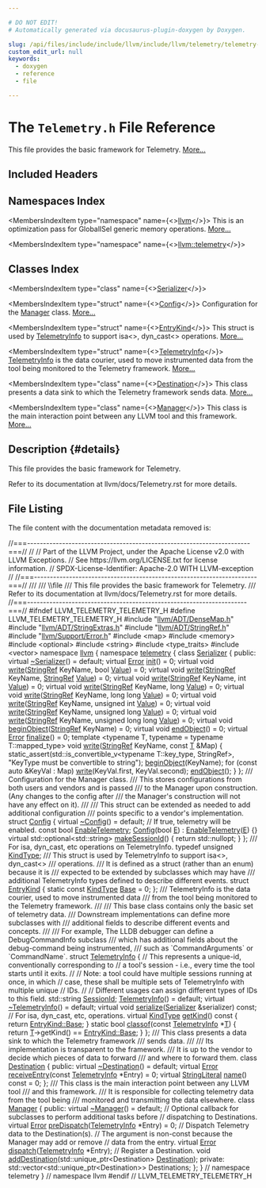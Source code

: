 ```yaml
---

# DO NOT EDIT!
# Automatically generated via docusaurus-plugin-doxygen by Doxygen.

slug: /api/files/include/include/llvm/include/llvm/telemetry/telemetry-h
custom_edit_url: null
keywords:
  - doxygen
  - reference
  - file

---
```





# The `Telemetry.h` File Reference

<DoxygenPage pluginConfig={pluginConfig}>

This file provides the basic framework for Telemetry. <a href="#details">More...</a>

## Included Headers

<IncludesList>
<IncludesListItem
  filePath="llvm/ADT/DenseMap.h"
  permalink="/docs/api/files/include/include/llvm/include/llvm/adt/densemap-h"
  isLocal="true" />
<IncludesListItem
  filePath="llvm/ADT/StringExtras.h"
  permalink="/docs/api/files/include/include/llvm/include/llvm/adt/stringextras-h"
  isLocal="true" />
<IncludesListItem
  filePath="llvm/ADT/StringRef.h"
  permalink="/docs/api/files/include/include/llvm/include/llvm/adt/stringref-h"
  isLocal="true" />
<IncludesListItem
  filePath="llvm/Support/Error.h"
  permalink="/docs/api/files/include/include/llvm/include/llvm/support/error-h"
  isLocal="true" />
<IncludesListItem
  filePath="map"
  permalink=""
  isLocal="false" />
<IncludesListItem
  filePath="memory"
  permalink=""
  isLocal="false" />
<IncludesListItem
  filePath="optional"
  permalink=""
  isLocal="false" />
<IncludesListItem
  filePath="string"
  permalink=""
  isLocal="false" />
<IncludesListItem
  filePath="type_traits"
  permalink=""
  isLocal="false" />
<IncludesListItem
  filePath="vector"
  permalink=""
  isLocal="false" />
</IncludesList>

## Namespaces Index

<MembersIndex>

<MembersIndexItem
  type="namespace"
  name={<><a href="/docs/api/namespaces/llvm">llvm</a></>}>
This is an optimization pass for GlobalISel generic memory operations. <a href="/docs/api/namespaces/llvm/#details">More...</a>
</MembersIndexItem>

<MembersIndexItem
  type="namespace"
  name={<><a href="/docs/api/namespaces/llvm/telemetry">llvm::telemetry</a></>}>
</MembersIndexItem>

</MembersIndex>

## Classes Index

<MembersIndex>

<MembersIndexItem
  type="class"
  name={<><a href="/docs/api/classes/llvm/telemetry/serializer">Serializer</a></>}>
</MembersIndexItem>

<MembersIndexItem
  type="struct"
  name={<><a href="/docs/api/structs/llvm/telemetry/config">Config</a></>}>
Configuration for the <a href="/docs/api/classes/llvm/telemetry/manager">Manager</a> class. <a href="/docs/api/structs/llvm/telemetry/config/#details">More...</a>
</MembersIndexItem>

<MembersIndexItem
  type="struct"
  name={<><a href="/docs/api/structs/llvm/telemetry/entrykind">EntryKind</a></>}>
This struct is used by <a href="/docs/api/structs/llvm/telemetry/telemetryinfo">TelemetryInfo</a> to support isa&lt;&gt;, dyn&#95;cast&lt;&gt; operations. <a href="/docs/api/structs/llvm/telemetry/entrykind/#details">More...</a>
</MembersIndexItem>

<MembersIndexItem
  type="struct"
  name={<><a href="/docs/api/structs/llvm/telemetry/telemetryinfo">TelemetryInfo</a></>}>
<a href="/docs/api/structs/llvm/telemetry/telemetryinfo">TelemetryInfo</a> is the data courier, used to move instrumented data from the tool being monitored to the Telemetry framework. <a href="/docs/api/structs/llvm/telemetry/telemetryinfo/#details">More...</a>
</MembersIndexItem>

<MembersIndexItem
  type="class"
  name={<><a href="/docs/api/classes/llvm/telemetry/destination">Destination</a></>}>
This class presents a data sink to which the Telemetry framework sends data. <a href="/docs/api/classes/llvm/telemetry/destination/#details">More...</a>
</MembersIndexItem>

<MembersIndexItem
  type="class"
  name={<><a href="/docs/api/classes/llvm/telemetry/manager">Manager</a></>}>
This class is the main interaction point between any LLVM tool and this framework. <a href="/docs/api/classes/llvm/telemetry/manager/#details">More...</a>
</MembersIndexItem>

</MembersIndex>

## Description {#details}

This file provides the basic framework for Telemetry.

Refer to its documentation at llvm/docs/Telemetry.rst for more details.

## File Listing

The file content with the documentation metadata removed is:

<ProgramListing>

<Link id="l00001" /><CodeLine lineNumber="1"><span class="doxyHighlightComment">//===----------------------------------------------------------------------===//</span></CodeLine>
<Link id="l00002" /><CodeLine lineNumber="2"><span class="doxyHighlightComment">//</span></CodeLine>
<Link id="l00003" /><CodeLine lineNumber="3"><span class="doxyHighlightComment">// Part of the LLVM Project, under the Apache License v2.0 with LLVM Exceptions.</span></CodeLine>
<Link id="l00004" /><CodeLine lineNumber="4"><span class="doxyHighlightComment">// See https://llvm.org/LICENSE.txt for license information.</span></CodeLine>
<Link id="l00005" /><CodeLine lineNumber="5"><span class="doxyHighlightComment">// SPDX-License-Identifier: Apache-2.0 WITH LLVM-exception</span></CodeLine>
<Link id="l00006" /><CodeLine lineNumber="6"><span class="doxyHighlightComment">//</span></CodeLine>
<Link id="l00007" /><CodeLine lineNumber="7"><span class="doxyHighlightComment">//===----------------------------------------------------------------------===//</span></CodeLine>
<Link id="l00008" /><CodeLine lineNumber="8"><span class="doxyHighlightComment">///</span></CodeLine>
<Link id="l00009" /><CodeLine lineNumber="9"><span class="doxyHighlightComment">/// \\file</span></CodeLine>
<Link id="l00010" /><CodeLine lineNumber="10"><span class="doxyHighlightComment">/// This file provides the basic framework for Telemetry.</span></CodeLine>
<Link id="l00011" /><CodeLine lineNumber="11"><span class="doxyHighlightComment">/// Refer to its documentation at llvm/docs/Telemetry.rst for more details.</span></CodeLine>
<Link id="l00012" /><CodeLine lineNumber="12"><span class="doxyHighlightComment">//===---------------------------------------------------------------------===//</span></CodeLine>
<Link id="l00013" /><CodeLine lineNumber="13"></CodeLine>
<Link id="l00014" /><CodeLine lineNumber="14"><span class="doxyHighlightPreprocessor">#ifndef LLVM&#95;TELEMETRY&#95;TELEMETRY&#95;H</span></CodeLine>
<Link id="l00015" /><CodeLine lineNumber="15"><span class="doxyHighlightPreprocessor">#define LLVM&#95;TELEMETRY&#95;TELEMETRY&#95;H</span></CodeLine>
<Link id="l00016" /><CodeLine lineNumber="16"></CodeLine>
<Link id="l00017" /><CodeLine lineNumber="17"><span class="doxyHighlightPreprocessor">#include &quot;<a href="/docs/api/files/include/include/llvm/include/llvm/adt/densemap-h">llvm/ADT/DenseMap.h</a>&quot;</span></CodeLine>
<Link id="l00018" /><CodeLine lineNumber="18"><span class="doxyHighlightPreprocessor">#include &quot;<a href="/docs/api/files/include/include/llvm/include/llvm/adt/stringextras-h">llvm/ADT/StringExtras.h</a>&quot;</span></CodeLine>
<Link id="l00019" /><CodeLine lineNumber="19"><span class="doxyHighlightPreprocessor">#include &quot;<a href="/docs/api/files/include/include/llvm/include/llvm/adt/stringref-h">llvm/ADT/StringRef.h</a>&quot;</span></CodeLine>
<Link id="l00020" /><CodeLine lineNumber="20"><span class="doxyHighlightPreprocessor">#include &quot;<a href="/docs/api/files/include/include/llvm/include/llvm/support/error-h">llvm/Support/Error.h</a>&quot;</span></CodeLine>
<Link id="l00021" /><CodeLine lineNumber="21"><span class="doxyHighlightPreprocessor">#include &lt;map&gt;</span></CodeLine>
<Link id="l00022" /><CodeLine lineNumber="22"><span class="doxyHighlightPreprocessor">#include &lt;memory&gt;</span></CodeLine>
<Link id="l00023" /><CodeLine lineNumber="23"><span class="doxyHighlightPreprocessor">#include &lt;optional&gt;</span></CodeLine>
<Link id="l00024" /><CodeLine lineNumber="24"><span class="doxyHighlightPreprocessor">#include &lt;string&gt;</span></CodeLine>
<Link id="l00025" /><CodeLine lineNumber="25"><span class="doxyHighlightPreprocessor">#include &lt;type&#95;traits&gt;</span></CodeLine>
<Link id="l00026" /><CodeLine lineNumber="26"><span class="doxyHighlightPreprocessor">#include &lt;vector&gt;</span></CodeLine>
<Link id="l00027" /><CodeLine lineNumber="27"></CodeLine>
<Link id="l00028" /><CodeLine lineNumber="28"><span class="doxyHighlightKeyword">namespace </span><span class="doxyHighlight"><a href="/docs/api/namespaces/llvm">llvm</a> &#123;</span></CodeLine>
<Link id="l00029" /><CodeLine lineNumber="29" lineLink="/docs/api/namespaces/llvm/telemetry"><span class="doxyHighlightKeyword">namespace </span><span class="doxyHighlight"><a href="/docs/api/namespaces/llvm/telemetry">telemetry</a> &#123;</span></CodeLine>
<Link id="l00030" /><CodeLine lineNumber="30"></CodeLine>
<Link id="l00031" /><CodeLine lineNumber="31" lineLink="/docs/api/classes/llvm/telemetry/serializer"><span class="doxyHighlightKeyword">class </span><span class="doxyHighlight"><a href="/docs/api/classes/llvm/telemetry/serializer">Serializer</a> &#123;</span></CodeLine>
<Link id="l00032" /><CodeLine lineNumber="32"><span class="doxyHighlightKeyword">public</span><span class="doxyHighlight">:</span></CodeLine>
<Link id="l00033" /><CodeLine lineNumber="33" lineLink="/docs/api/classes/llvm/telemetry/serializer/#a21a9f2b4a7c68901670d8dc50b79e0da"><span class="doxyHighlight">  </span><span class="doxyHighlightKeyword">virtual</span><span class="doxyHighlight"> <a href="/docs/api/classes/llvm/telemetry/serializer/#a21a9f2b4a7c68901670d8dc50b79e0da">~Serializer</a>() = </span><span class="doxyHighlightKeywordFlow">default</span><span class="doxyHighlight">;</span></CodeLine>
<Link id="l00034" /><CodeLine lineNumber="34"></CodeLine>
<Link id="l00035" /><CodeLine lineNumber="35" lineLink="/docs/api/classes/llvm/telemetry/serializer/#a1b425b770af3f2821d6c7d3bf1b5a51d"><span class="doxyHighlight">  </span><span class="doxyHighlightKeyword">virtual</span><span class="doxyHighlight"> <a href="/docs/api/classes/llvm/error">Error</a> <a href="/docs/api/classes/llvm/telemetry/serializer/#a1b425b770af3f2821d6c7d3bf1b5a51d">init</a>() = 0;</span></CodeLine>
<Link id="l00036" /><CodeLine lineNumber="36" lineLink="/docs/api/classes/llvm/telemetry/serializer/#a338444cad06bad158debba20728ecede"><span class="doxyHighlight">  </span><span class="doxyHighlightKeyword">virtual</span><span class="doxyHighlight"> </span><span class="doxyHighlightKeywordType">void</span><span class="doxyHighlight"> <a href="/docs/api/classes/llvm/telemetry/serializer/#a338444cad06bad158debba20728ecede">write</a>(<a href="/docs/api/classes/llvm/stringref">StringRef</a> KeyName, </span><span class="doxyHighlightKeywordType">bool</span><span class="doxyHighlight"> <a href="/docs/api/classes/llvm/value">Value</a>) = 0;</span></CodeLine>
<Link id="l00037" /><CodeLine lineNumber="37" lineLink="/docs/api/classes/llvm/telemetry/serializer/#ad7f64816cc6217a8e4250f3d673ef205"><span class="doxyHighlight">  </span><span class="doxyHighlightKeyword">virtual</span><span class="doxyHighlight"> </span><span class="doxyHighlightKeywordType">void</span><span class="doxyHighlight"> <a href="/docs/api/classes/llvm/telemetry/serializer/#ad7f64816cc6217a8e4250f3d673ef205">write</a>(<a href="/docs/api/classes/llvm/stringref">StringRef</a> KeyName, <a href="/docs/api/classes/llvm/stringref">StringRef</a> <a href="/docs/api/classes/llvm/value">Value</a>) = 0;</span></CodeLine>
<Link id="l00038" /><CodeLine lineNumber="38" lineLink="/docs/api/classes/llvm/telemetry/serializer/#a6e1a20b6d790798b4dac68ddc755d32a"><span class="doxyHighlight">  </span><span class="doxyHighlightKeyword">virtual</span><span class="doxyHighlight"> </span><span class="doxyHighlightKeywordType">void</span><span class="doxyHighlight"> <a href="/docs/api/classes/llvm/telemetry/serializer/#a6e1a20b6d790798b4dac68ddc755d32a">write</a>(<a href="/docs/api/classes/llvm/stringref">StringRef</a> KeyName, </span><span class="doxyHighlightKeywordType">int</span><span class="doxyHighlight"> <a href="/docs/api/classes/llvm/value">Value</a>) = 0;</span></CodeLine>
<Link id="l00039" /><CodeLine lineNumber="39" lineLink="/docs/api/classes/llvm/telemetry/serializer/#a994fe26874c59e17a7ce062662b7cdd8"><span class="doxyHighlight">  </span><span class="doxyHighlightKeyword">virtual</span><span class="doxyHighlight"> </span><span class="doxyHighlightKeywordType">void</span><span class="doxyHighlight"> <a href="/docs/api/classes/llvm/telemetry/serializer/#a994fe26874c59e17a7ce062662b7cdd8">write</a>(<a href="/docs/api/classes/llvm/stringref">StringRef</a> KeyName, </span><span class="doxyHighlightKeywordType">long</span><span class="doxyHighlight"> <a href="/docs/api/classes/llvm/value">Value</a>) = 0;</span></CodeLine>
<Link id="l00040" /><CodeLine lineNumber="40" lineLink="/docs/api/classes/llvm/telemetry/serializer/#a5bb4f9c850d006c52e80e6770276e037"><span class="doxyHighlight">  </span><span class="doxyHighlightKeyword">virtual</span><span class="doxyHighlight"> </span><span class="doxyHighlightKeywordType">void</span><span class="doxyHighlight"> <a href="/docs/api/classes/llvm/telemetry/serializer/#a5bb4f9c850d006c52e80e6770276e037">write</a>(<a href="/docs/api/classes/llvm/stringref">StringRef</a> KeyName, </span><span class="doxyHighlightKeywordType">long</span><span class="doxyHighlight"> </span><span class="doxyHighlightKeywordType">long</span><span class="doxyHighlight"> <a href="/docs/api/classes/llvm/value">Value</a>) = 0;</span></CodeLine>
<Link id="l00041" /><CodeLine lineNumber="41" lineLink="/docs/api/classes/llvm/telemetry/serializer/#a2a87c5f01b21f7e68cadc24fa3a8cc40"><span class="doxyHighlight">  </span><span class="doxyHighlightKeyword">virtual</span><span class="doxyHighlight"> </span><span class="doxyHighlightKeywordType">void</span><span class="doxyHighlight"> <a href="/docs/api/classes/llvm/telemetry/serializer/#a2a87c5f01b21f7e68cadc24fa3a8cc40">write</a>(<a href="/docs/api/classes/llvm/stringref">StringRef</a> KeyName, </span><span class="doxyHighlightKeywordType">unsigned</span><span class="doxyHighlight"> </span><span class="doxyHighlightKeywordType">int</span><span class="doxyHighlight"> <a href="/docs/api/classes/llvm/value">Value</a>) = 0;</span></CodeLine>
<Link id="l00042" /><CodeLine lineNumber="42" lineLink="/docs/api/classes/llvm/telemetry/serializer/#a0f866ccd9ad1d79626664506749527a0"><span class="doxyHighlight">  </span><span class="doxyHighlightKeyword">virtual</span><span class="doxyHighlight"> </span><span class="doxyHighlightKeywordType">void</span><span class="doxyHighlight"> <a href="/docs/api/classes/llvm/telemetry/serializer/#a0f866ccd9ad1d79626664506749527a0">write</a>(<a href="/docs/api/classes/llvm/stringref">StringRef</a> KeyName, </span><span class="doxyHighlightKeywordType">unsigned</span><span class="doxyHighlight"> </span><span class="doxyHighlightKeywordType">long</span><span class="doxyHighlight"> <a href="/docs/api/classes/llvm/value">Value</a>) = 0;</span></CodeLine>
<Link id="l00043" /><CodeLine lineNumber="43" lineLink="/docs/api/classes/llvm/telemetry/serializer/#afc2b779dd361750145f2d1194231ac2d"><span class="doxyHighlight">  </span><span class="doxyHighlightKeyword">virtual</span><span class="doxyHighlight"> </span><span class="doxyHighlightKeywordType">void</span><span class="doxyHighlight"> <a href="/docs/api/classes/llvm/telemetry/serializer/#afc2b779dd361750145f2d1194231ac2d">write</a>(<a href="/docs/api/classes/llvm/stringref">StringRef</a> KeyName, </span><span class="doxyHighlightKeywordType">unsigned</span><span class="doxyHighlight"> </span><span class="doxyHighlightKeywordType">long</span><span class="doxyHighlight"> </span><span class="doxyHighlightKeywordType">long</span><span class="doxyHighlight"> <a href="/docs/api/classes/llvm/value">Value</a>) = 0;</span></CodeLine>
<Link id="l00044" /><CodeLine lineNumber="44" lineLink="/docs/api/classes/llvm/telemetry/serializer/#ab52912a31f05ab22b4a792ec236f93e5"><span class="doxyHighlight">  </span><span class="doxyHighlightKeyword">virtual</span><span class="doxyHighlight"> </span><span class="doxyHighlightKeywordType">void</span><span class="doxyHighlight"> <a href="/docs/api/classes/llvm/telemetry/serializer/#ab52912a31f05ab22b4a792ec236f93e5">beginObject</a>(<a href="/docs/api/classes/llvm/stringref">StringRef</a> KeyName) = 0;</span></CodeLine>
<Link id="l00045" /><CodeLine lineNumber="45" lineLink="/docs/api/classes/llvm/telemetry/serializer/#aff27666b4b533cc466f167b8e5e85e33"><span class="doxyHighlight">  </span><span class="doxyHighlightKeyword">virtual</span><span class="doxyHighlight"> </span><span class="doxyHighlightKeywordType">void</span><span class="doxyHighlight"> <a href="/docs/api/classes/llvm/telemetry/serializer/#aff27666b4b533cc466f167b8e5e85e33">endObject</a>() = 0;</span></CodeLine>
<Link id="l00046" /><CodeLine lineNumber="46" lineLink="/docs/api/classes/llvm/telemetry/serializer/#a6962382afac93bac21d8327d245c8d3a"><span class="doxyHighlight">  </span><span class="doxyHighlightKeyword">virtual</span><span class="doxyHighlight"> <a href="/docs/api/classes/llvm/error">Error</a> <a href="/docs/api/classes/llvm/telemetry/serializer/#a6962382afac93bac21d8327d245c8d3a">finalize</a>() = 0;</span></CodeLine>
<Link id="l00047" /><CodeLine lineNumber="47"></CodeLine>
<Link id="l00048" /><CodeLine lineNumber="48"><span class="doxyHighlight">  </span><span class="doxyHighlightKeyword">template</span><span class="doxyHighlight"> &lt;</span><span class="doxyHighlightKeyword">typename</span><span class="doxyHighlight"> T, </span><span class="doxyHighlightKeyword">typename</span><span class="doxyHighlight"> = </span><span class="doxyHighlightKeyword">typename</span><span class="doxyHighlight"> T::mapped&#95;type&gt;</span></CodeLine>
<Link id="l00049" /><CodeLine lineNumber="49" lineLink="/docs/api/classes/llvm/telemetry/serializer/#afde0a8872d48734a7c481e08fcefba8c"><span class="doxyHighlight">  </span><span class="doxyHighlightKeywordType">void</span><span class="doxyHighlight"> <a href="/docs/api/classes/llvm/telemetry/serializer/#afde0a8872d48734a7c481e08fcefba8c">write</a>(<a href="/docs/api/classes/llvm/stringref">StringRef</a> KeyName, </span><span class="doxyHighlightKeyword">const</span><span class="doxyHighlight"> <a href="/docs/api/files/lib/lib/target/lib/target/mips/mips16isellowering-cpp/#a0acb682b8260ab1c60b918599864e2e5">T</a> &amp;Map) &#123;</span></CodeLine>
<Link id="l00050" /><CodeLine lineNumber="50"><span class="doxyHighlight">    </span><span class="doxyHighlightKeyword">static&#95;assert</span><span class="doxyHighlight">(std::is&#95;convertible&#95;v&lt;typename T::key&#95;type, StringRef&gt;,</span></CodeLine>
<Link id="l00051" /><CodeLine lineNumber="51"><span class="doxyHighlight">                  </span><span class="doxyHighlightStringLiteral">&quot;KeyType must be convertible to string&quot;</span><span class="doxyHighlight">);</span></CodeLine>
<Link id="l00052" /><CodeLine lineNumber="52"><span class="doxyHighlight">    <a href="/docs/api/classes/llvm/telemetry/serializer/#ab52912a31f05ab22b4a792ec236f93e5">beginObject</a>(KeyName);</span></CodeLine>
<Link id="l00053" /><CodeLine lineNumber="53"><span class="doxyHighlight">    </span><span class="doxyHighlightKeywordFlow">for</span><span class="doxyHighlight"> (</span><span class="doxyHighlightKeyword">const</span><span class="doxyHighlight"> </span><span class="doxyHighlightKeyword">auto</span><span class="doxyHighlight"> &amp;KeyVal : Map)</span></CodeLine>
<Link id="l00054" /><CodeLine lineNumber="54"><span class="doxyHighlight">      <a href="/docs/api/classes/llvm/telemetry/serializer/#a338444cad06bad158debba20728ecede">write</a>(KeyVal.first, KeyVal.second);</span></CodeLine>
<Link id="l00055" /><CodeLine lineNumber="55"><span class="doxyHighlight">    <a href="/docs/api/classes/llvm/telemetry/serializer/#aff27666b4b533cc466f167b8e5e85e33">endObject</a>();</span></CodeLine>
<Link id="l00056" /><CodeLine lineNumber="56"><span class="doxyHighlight">  &#125;</span></CodeLine>
<Link id="l00057" /><CodeLine lineNumber="57"><span class="doxyHighlight">&#125;;</span></CodeLine>
<Link id="l00058" /><CodeLine lineNumber="58"></CodeLine>
<Link id="l00059" /><CodeLine lineNumber="59"><span class="doxyHighlightComment">/// Configuration for the Manager class.</span></CodeLine>
<Link id="l00060" /><CodeLine lineNumber="60"><span class="doxyHighlightComment">/// This stores configurations from both users and vendors and is passed</span></CodeLine>
<Link id="l00061" /><CodeLine lineNumber="61"><span class="doxyHighlightComment">/// to the Manager upon construction. (Any changes to the config after</span></CodeLine>
<Link id="l00062" /><CodeLine lineNumber="62"><span class="doxyHighlightComment">/// the Manager&#39;s construction will not have any effect on it).</span></CodeLine>
<Link id="l00063" /><CodeLine lineNumber="63"><span class="doxyHighlightComment">///</span></CodeLine>
<Link id="l00064" /><CodeLine lineNumber="64"><span class="doxyHighlightComment">/// This struct can be extended as needed to add additional configuration</span></CodeLine>
<Link id="l00065" /><CodeLine lineNumber="65"><span class="doxyHighlightComment">/// points specific to a vendor&#39;s implementation.</span></CodeLine>
<Link id="l00066" /><CodeLine lineNumber="66" lineLink="/docs/api/structs/llvm/telemetry/config"><span class="doxyHighlightKeyword">struct </span><span class="doxyHighlight"><a href="/docs/api/structs/llvm/telemetry/config/#ad32b948cd2292e6338c63a4197a917ff">Config</a> &#123;</span></CodeLine>
<Link id="l00067" /><CodeLine lineNumber="67" lineLink="/docs/api/structs/llvm/telemetry/config/#a9c210f00b2b9a57dc7b839395f73361f"><span class="doxyHighlight">  </span><span class="doxyHighlightKeyword">virtual</span><span class="doxyHighlight"> <a href="/docs/api/structs/llvm/telemetry/config/#a9c210f00b2b9a57dc7b839395f73361f">~Config</a>() = </span><span class="doxyHighlightKeywordFlow">default</span><span class="doxyHighlight">;</span></CodeLine>
<Link id="l00068" /><CodeLine lineNumber="68"></CodeLine>
<Link id="l00069" /><CodeLine lineNumber="69"><span class="doxyHighlight">  </span><span class="doxyHighlightComment">// If true, telemetry will be enabled.</span></CodeLine>
<Link id="l00070" /><CodeLine lineNumber="70" lineLink="/docs/api/structs/llvm/telemetry/config/#a95e09c6ad0a466cec3f523e4a0c501fb"><span class="doxyHighlight">  </span><span class="doxyHighlightKeyword">const</span><span class="doxyHighlight"> </span><span class="doxyHighlightKeywordType">bool</span><span class="doxyHighlight"> <a href="/docs/api/structs/llvm/telemetry/config/#a95e09c6ad0a466cec3f523e4a0c501fb">EnableTelemetry</a>;</span></CodeLine>
<Link id="l00071" /><CodeLine lineNumber="71" lineLink="/docs/api/structs/llvm/telemetry/config/#ad32b948cd2292e6338c63a4197a917ff"><span class="doxyHighlight">  <a href="/docs/api/structs/llvm/telemetry/config/#ad32b948cd2292e6338c63a4197a917ff">Config</a>(</span><span class="doxyHighlightKeywordType">bool</span><span class="doxyHighlight"> <a href="/docs/api/files/lib/lib/ir/builtingcs-cpp/#abb2b3a60ccc38a28239e19a1646e0c8a">E</a>) : <a href="/docs/api/structs/llvm/telemetry/config/#a95e09c6ad0a466cec3f523e4a0c501fb">EnableTelemetry</a>(<a href="/docs/api/files/lib/lib/ir/builtingcs-cpp/#abb2b3a60ccc38a28239e19a1646e0c8a">E</a>) &#123;&#125;</span></CodeLine>
<Link id="l00072" /><CodeLine lineNumber="72"></CodeLine>
<Link id="l00073" /><CodeLine lineNumber="73" lineLink="/docs/api/structs/llvm/telemetry/config/#acac4c626f486b4521a9b4da6ad05e05e"><span class="doxyHighlight">  </span><span class="doxyHighlightKeyword">virtual</span><span class="doxyHighlight"> std::optional&lt;std::string&gt; <a href="/docs/api/structs/llvm/telemetry/config/#acac4c626f486b4521a9b4da6ad05e05e">makeSessionId</a>() &#123; </span><span class="doxyHighlightKeywordFlow">return</span><span class="doxyHighlight"> std::nullopt; &#125;</span></CodeLine>
<Link id="l00074" /><CodeLine lineNumber="74"><span class="doxyHighlight">&#125;;</span></CodeLine>
<Link id="l00075" /><CodeLine lineNumber="75"></CodeLine>
<Link id="l00076" /><CodeLine lineNumber="76"><span class="doxyHighlightComment">/// For isa, dyn&#95;cast, etc operations on TelemetryInfo.</span></CodeLine>
<Link id="l00077" /><CodeLine lineNumber="77" lineLink="/docs/api/namespaces/llvm/telemetry/#ac13856b6a599c2b0252cbf171d9ec28c"><span class="doxyHighlightKeyword">typedef</span><span class="doxyHighlight"> </span><span class="doxyHighlightKeywordType">unsigned</span><span class="doxyHighlight"> <a href="/docs/api/namespaces/llvm/telemetry/#ac13856b6a599c2b0252cbf171d9ec28c">KindType</a>;</span></CodeLine>
<Link id="l00078" /><CodeLine lineNumber="78"><span class="doxyHighlightComment">/// This struct is used by TelemetryInfo to support isa&lt;&gt;, dyn&#95;cast&lt;&gt;</span></CodeLine>
<Link id="l00079" /><CodeLine lineNumber="79"><span class="doxyHighlightComment">/// operations.</span></CodeLine>
<Link id="l00080" /><CodeLine lineNumber="80"><span class="doxyHighlightComment">/// It is defined as a struct (rather than an enum) because it is</span></CodeLine>
<Link id="l00081" /><CodeLine lineNumber="81"><span class="doxyHighlightComment">/// expected to be extended by subclasses which may have</span></CodeLine>
<Link id="l00082" /><CodeLine lineNumber="82"><span class="doxyHighlightComment">/// additional TelemetryInfo types defined to describe different events.</span></CodeLine>
<Link id="l00083" /><CodeLine lineNumber="83" lineLink="/docs/api/structs/llvm/telemetry/entrykind"><span class="doxyHighlightKeyword">struct </span><span class="doxyHighlight"><a href="/docs/api/structs/llvm/telemetry/entrykind">EntryKind</a> &#123;</span></CodeLine>
<Link id="l00084" /><CodeLine lineNumber="84" lineLink="/docs/api/structs/llvm/telemetry/entrykind/#aa79d78c226c25ab33eef07a4a408486f"><span class="doxyHighlight">  </span><span class="doxyHighlightKeyword">static</span><span class="doxyHighlight"> </span><span class="doxyHighlightKeyword">const</span><span class="doxyHighlight"> <a href="/docs/api/namespaces/llvm/telemetry/#ac13856b6a599c2b0252cbf171d9ec28c">KindType</a> <a href="/docs/api/structs/llvm/telemetry/entrykind/#aa79d78c226c25ab33eef07a4a408486f">Base</a> = 0;</span></CodeLine>
<Link id="l00085" /><CodeLine lineNumber="85"><span class="doxyHighlight">&#125;;</span></CodeLine>
<Link id="l00086" /><CodeLine lineNumber="86"></CodeLine>
<Link id="l00087" /><CodeLine lineNumber="87"><span class="doxyHighlightComment">/// TelemetryInfo is the data courier, used to move instrumented data</span></CodeLine>
<Link id="l00088" /><CodeLine lineNumber="88"><span class="doxyHighlightComment">/// from the tool being monitored to the Telemetry framework.</span></CodeLine>
<Link id="l00089" /><CodeLine lineNumber="89"><span class="doxyHighlightComment">///</span></CodeLine>
<Link id="l00090" /><CodeLine lineNumber="90"><span class="doxyHighlightComment">/// This base class contains only the basic set of telemetry data.</span></CodeLine>
<Link id="l00091" /><CodeLine lineNumber="91"><span class="doxyHighlightComment">/// Downstream implementations can define more subclasses with</span></CodeLine>
<Link id="l00092" /><CodeLine lineNumber="92"><span class="doxyHighlightComment">/// additional fields to describe different events and concepts.</span></CodeLine>
<Link id="l00093" /><CodeLine lineNumber="93"><span class="doxyHighlightComment">///</span></CodeLine>
<Link id="l00094" /><CodeLine lineNumber="94"><span class="doxyHighlightComment">/// For example, The LLDB debugger can define a DebugCommandInfo subclass</span></CodeLine>
<Link id="l00095" /><CodeLine lineNumber="95"><span class="doxyHighlightComment">/// which has additional fields about the debug-command being instrumented,</span></CodeLine>
<Link id="l00096" /><CodeLine lineNumber="96"><span class="doxyHighlightComment">/// such as &#96;CommandArguments&#96; or &#96;CommandName&#96;.</span></CodeLine>
<Link id="l00097" /><CodeLine lineNumber="97" lineLink="/docs/api/structs/llvm/telemetry/telemetryinfo"><span class="doxyHighlightKeyword">struct </span><span class="doxyHighlight"><a href="/docs/api/structs/llvm/telemetry/telemetryinfo/#af1a8eea782090424fedcac0513543857">TelemetryInfo</a> &#123;</span></CodeLine>
<Link id="l00098" /><CodeLine lineNumber="98"><span class="doxyHighlight">  </span><span class="doxyHighlightComment">// This represents a unique-id, conventionally corresponding to</span></CodeLine>
<Link id="l00099" /><CodeLine lineNumber="99"><span class="doxyHighlight">  </span><span class="doxyHighlightComment">// a tool&#39;s session - i.e., every time the tool starts until it exits.</span></CodeLine>
<Link id="l00100" /><CodeLine lineNumber="100"><span class="doxyHighlight">  </span><span class="doxyHighlightComment">//</span></CodeLine>
<Link id="l00101" /><CodeLine lineNumber="101"><span class="doxyHighlight">  </span><span class="doxyHighlightComment">// Note: a tool could have multiple sessions running at once, in which</span></CodeLine>
<Link id="l00102" /><CodeLine lineNumber="102"><span class="doxyHighlight">  </span><span class="doxyHighlightComment">// case, these shall be multiple sets of TelemetryInfo with multiple unique</span></CodeLine>
<Link id="l00103" /><CodeLine lineNumber="103"><span class="doxyHighlight">  </span><span class="doxyHighlightComment">// IDs.</span></CodeLine>
<Link id="l00104" /><CodeLine lineNumber="104"><span class="doxyHighlight">  </span><span class="doxyHighlightComment">//</span></CodeLine>
<Link id="l00105" /><CodeLine lineNumber="105"><span class="doxyHighlight">  </span><span class="doxyHighlightComment">// Different usages can assign different types of IDs to this field.</span></CodeLine>
<Link id="l00106" /><CodeLine lineNumber="106" lineLink="/docs/api/structs/llvm/telemetry/telemetryinfo/#a9ebc2d2e608ab595fcd551abf8400d50"><span class="doxyHighlight">  std::string <a href="/docs/api/structs/llvm/telemetry/telemetryinfo/#a9ebc2d2e608ab595fcd551abf8400d50">SessionId</a>;</span></CodeLine>
<Link id="l00107" /><CodeLine lineNumber="107"></CodeLine>
<Link id="l00108" /><CodeLine lineNumber="108" lineLink="/docs/api/structs/llvm/telemetry/telemetryinfo/#af1a8eea782090424fedcac0513543857"><span class="doxyHighlight">  <a href="/docs/api/structs/llvm/telemetry/telemetryinfo/#af1a8eea782090424fedcac0513543857">TelemetryInfo</a>() = </span><span class="doxyHighlightKeywordFlow">default</span><span class="doxyHighlight">;</span></CodeLine>
<Link id="l00109" /><CodeLine lineNumber="109" lineLink="/docs/api/structs/llvm/telemetry/telemetryinfo/#a6ef9537d81dfe57b5e7dec60c2c42df5"><span class="doxyHighlight">  </span><span class="doxyHighlightKeyword">virtual</span><span class="doxyHighlight"> <a href="/docs/api/structs/llvm/telemetry/telemetryinfo/#a6ef9537d81dfe57b5e7dec60c2c42df5">~TelemetryInfo</a>() = </span><span class="doxyHighlightKeywordFlow">default</span><span class="doxyHighlight">;</span></CodeLine>
<Link id="l00110" /><CodeLine lineNumber="110"></CodeLine>
<Link id="l00111" /><CodeLine lineNumber="111"><span class="doxyHighlight">  </span><span class="doxyHighlightKeyword">virtual</span><span class="doxyHighlight"> </span><span class="doxyHighlightKeywordType">void</span><span class="doxyHighlight"> <a href="/docs/api/structs/llvm/telemetry/telemetryinfo/#a1e1886e108d758eabb15b73394b69a76">serialize</a>(<a href="/docs/api/classes/llvm/telemetry/serializer">Serializer</a> &amp;serializer) </span><span class="doxyHighlightKeyword">const</span><span class="doxyHighlight">;</span></CodeLine>
<Link id="l00112" /><CodeLine lineNumber="112"></CodeLine>
<Link id="l00113" /><CodeLine lineNumber="113"><span class="doxyHighlight">  </span><span class="doxyHighlightComment">// For isa, dyn&#95;cast, etc, operations.</span></CodeLine>
<Link id="l00114" /><CodeLine lineNumber="114" lineLink="/docs/api/structs/llvm/telemetry/telemetryinfo/#a3508eda368e6d583c0a7d45ff1d6c7a6"><span class="doxyHighlight">  </span><span class="doxyHighlightKeyword">virtual</span><span class="doxyHighlight"> <a href="/docs/api/namespaces/llvm/telemetry/#ac13856b6a599c2b0252cbf171d9ec28c">KindType</a> <a href="/docs/api/structs/llvm/telemetry/telemetryinfo/#a3508eda368e6d583c0a7d45ff1d6c7a6">getKind</a>()</span><span class="doxyHighlightKeyword"> const </span><span class="doxyHighlight">&#123; </span><span class="doxyHighlightKeywordFlow">return</span><span class="doxyHighlight"> <a href="/docs/api/structs/llvm/telemetry/entrykind/#aa79d78c226c25ab33eef07a4a408486f">EntryKind::Base</a>; &#125;</span></CodeLine>
<Link id="l00115" /><CodeLine lineNumber="115" lineLink="/docs/api/structs/llvm/telemetry/telemetryinfo/#a4414d70ef6cecd75915163d1c1133c66"><span class="doxyHighlight">  </span><span class="doxyHighlightKeyword">static</span><span class="doxyHighlight"> </span><span class="doxyHighlightKeywordType">bool</span><span class="doxyHighlight"> <a href="/docs/api/structs/llvm/telemetry/telemetryinfo/#a4414d70ef6cecd75915163d1c1133c66">classof</a>(</span><span class="doxyHighlightKeyword">const</span><span class="doxyHighlight"> <a href="/docs/api/structs/llvm/telemetry/telemetryinfo/#af1a8eea782090424fedcac0513543857">TelemetryInfo</a> &#42;<a href="/docs/api/files/lib/lib/target/lib/target/mips/mips16isellowering-cpp/#a0acb682b8260ab1c60b918599864e2e5">T</a>) &#123;</span></CodeLine>
<Link id="l00116" /><CodeLine lineNumber="116"><span class="doxyHighlight">    </span><span class="doxyHighlightKeywordFlow">return</span><span class="doxyHighlight"> <a href="/docs/api/files/lib/lib/target/lib/target/mips/mips16isellowering-cpp/#a0acb682b8260ab1c60b918599864e2e5">T</a>-&gt;getKind() == <a href="/docs/api/structs/llvm/telemetry/entrykind/#aa79d78c226c25ab33eef07a4a408486f">EntryKind::Base</a>;</span></CodeLine>
<Link id="l00117" /><CodeLine lineNumber="117"><span class="doxyHighlight">  &#125;</span></CodeLine>
<Link id="l00118" /><CodeLine lineNumber="118"><span class="doxyHighlight">&#125;;</span></CodeLine>
<Link id="l00119" /><CodeLine lineNumber="119"></CodeLine>
<Link id="l00120" /><CodeLine lineNumber="120"><span class="doxyHighlightComment">/// This class presents a data sink to which the Telemetry framework</span></CodeLine>
<Link id="l00121" /><CodeLine lineNumber="121"><span class="doxyHighlightComment">/// sends data.</span></CodeLine>
<Link id="l00122" /><CodeLine lineNumber="122"><span class="doxyHighlightComment">///</span></CodeLine>
<Link id="l00123" /><CodeLine lineNumber="123"><span class="doxyHighlightComment">/// Its implementation is transparent to the framework.</span></CodeLine>
<Link id="l00124" /><CodeLine lineNumber="124"><span class="doxyHighlightComment">/// It is up to the vendor to decide which pieces of data to forward</span></CodeLine>
<Link id="l00125" /><CodeLine lineNumber="125"><span class="doxyHighlightComment">/// and where to forward them.</span></CodeLine>
<Link id="l00126" /><CodeLine lineNumber="126" lineLink="/docs/api/classes/llvm/telemetry/destination"><span class="doxyHighlightKeyword">class </span><span class="doxyHighlight"><a href="/docs/api/classes/llvm/telemetry/destination">Destination</a> &#123;</span></CodeLine>
<Link id="l00127" /><CodeLine lineNumber="127"><span class="doxyHighlightKeyword">public</span><span class="doxyHighlight">:</span></CodeLine>
<Link id="l00128" /><CodeLine lineNumber="128" lineLink="/docs/api/classes/llvm/telemetry/destination/#aff50b19dcc63d97e30ff053583df56bc"><span class="doxyHighlight">  </span><span class="doxyHighlightKeyword">virtual</span><span class="doxyHighlight"> <a href="/docs/api/classes/llvm/telemetry/destination/#aff50b19dcc63d97e30ff053583df56bc">~Destination</a>() = </span><span class="doxyHighlightKeywordFlow">default</span><span class="doxyHighlight">;</span></CodeLine>
<Link id="l00129" /><CodeLine lineNumber="129" lineLink="/docs/api/classes/llvm/telemetry/destination/#a5dde1914c677f2f44f59bdb34ee98741"><span class="doxyHighlight">  </span><span class="doxyHighlightKeyword">virtual</span><span class="doxyHighlight"> <a href="/docs/api/classes/llvm/error">Error</a> <a href="/docs/api/classes/llvm/telemetry/destination/#a5dde1914c677f2f44f59bdb34ee98741">receiveEntry</a>(</span><span class="doxyHighlightKeyword">const</span><span class="doxyHighlight"> <a href="/docs/api/structs/llvm/telemetry/telemetryinfo">TelemetryInfo</a> &#42;Entry) = 0;</span></CodeLine>
<Link id="l00130" /><CodeLine lineNumber="130" lineLink="/docs/api/classes/llvm/telemetry/destination/#abefa747fbe24542bc6a7e9de7ececdf5"><span class="doxyHighlight">  </span><span class="doxyHighlightKeyword">virtual</span><span class="doxyHighlight"> <a href="/docs/api/classes/llvm/stringliteral">StringLiteral</a> <a href="/docs/api/classes/llvm/telemetry/destination/#abefa747fbe24542bc6a7e9de7ececdf5">name</a>() </span><span class="doxyHighlightKeyword">const</span><span class="doxyHighlight"> = 0;</span></CodeLine>
<Link id="l00131" /><CodeLine lineNumber="131"><span class="doxyHighlight">&#125;;</span></CodeLine>
<Link id="l00132" /><CodeLine lineNumber="132"></CodeLine>
<Link id="l00133" /><CodeLine lineNumber="133"><span class="doxyHighlightComment">/// This class is the main interaction point between any LLVM tool</span></CodeLine>
<Link id="l00134" /><CodeLine lineNumber="134"><span class="doxyHighlightComment">/// and this framework.</span></CodeLine>
<Link id="l00135" /><CodeLine lineNumber="135"><span class="doxyHighlightComment">/// It is responsible for collecting telemetry data from the tool being</span></CodeLine>
<Link id="l00136" /><CodeLine lineNumber="136"><span class="doxyHighlightComment">/// monitored and transmitting the data elsewhere.</span></CodeLine>
<Link id="l00137" /><CodeLine lineNumber="137" lineLink="/docs/api/classes/llvm/telemetry/manager"><span class="doxyHighlightKeyword">class </span><span class="doxyHighlight"><a href="/docs/api/classes/llvm/telemetry/manager">Manager</a> &#123;</span></CodeLine>
<Link id="l00138" /><CodeLine lineNumber="138"><span class="doxyHighlightKeyword">public</span><span class="doxyHighlight">:</span></CodeLine>
<Link id="l00139" /><CodeLine lineNumber="139" lineLink="/docs/api/classes/llvm/telemetry/manager/#a8036ecd5562bb6fd67830bc182ab5a52"><span class="doxyHighlight">  </span><span class="doxyHighlightKeyword">virtual</span><span class="doxyHighlight"> <a href="/docs/api/classes/llvm/telemetry/manager/#a8036ecd5562bb6fd67830bc182ab5a52">~Manager</a>() = </span><span class="doxyHighlightKeywordFlow">default</span><span class="doxyHighlight">;</span></CodeLine>
<Link id="l00140" /><CodeLine lineNumber="140"></CodeLine>
<Link id="l00141" /><CodeLine lineNumber="141"><span class="doxyHighlight">  </span><span class="doxyHighlightComment">// Optional callback for subclasses to perform additional tasks before</span></CodeLine>
<Link id="l00142" /><CodeLine lineNumber="142"><span class="doxyHighlight">  </span><span class="doxyHighlightComment">// dispatching to Destinations.</span></CodeLine>
<Link id="l00143" /><CodeLine lineNumber="143" lineLink="/docs/api/classes/llvm/telemetry/manager/#a1059139755ac7a9bad30a9c24aae533f"><span class="doxyHighlight">  </span><span class="doxyHighlightKeyword">virtual</span><span class="doxyHighlight"> <a href="/docs/api/classes/llvm/error">Error</a> <a href="/docs/api/classes/llvm/telemetry/manager/#a1059139755ac7a9bad30a9c24aae533f">preDispatch</a>(<a href="/docs/api/structs/llvm/telemetry/telemetryinfo">TelemetryInfo</a> &#42;Entry) = 0;</span></CodeLine>
<Link id="l00144" /><CodeLine lineNumber="144"></CodeLine>
<Link id="l00145" /><CodeLine lineNumber="145"><span class="doxyHighlight">  </span><span class="doxyHighlightComment">// Dispatch Telemetry data to the Destination(s).</span></CodeLine>
<Link id="l00146" /><CodeLine lineNumber="146"><span class="doxyHighlight">  </span><span class="doxyHighlightComment">// The argument is non-const because the Manager may add or remove</span></CodeLine>
<Link id="l00147" /><CodeLine lineNumber="147"><span class="doxyHighlight">  </span><span class="doxyHighlightComment">// data from the entry.</span></CodeLine>
<Link id="l00148" /><CodeLine lineNumber="148"><span class="doxyHighlight">  </span><span class="doxyHighlightKeyword">virtual</span><span class="doxyHighlight"> <a href="/docs/api/classes/llvm/error">Error</a> <a href="/docs/api/classes/llvm/telemetry/manager/#a9c3390e611720f9695e36e5c9a62aca2">dispatch</a>(<a href="/docs/api/structs/llvm/telemetry/telemetryinfo">TelemetryInfo</a> &#42;Entry);</span></CodeLine>
<Link id="l00149" /><CodeLine lineNumber="149"></CodeLine>
<Link id="l00150" /><CodeLine lineNumber="150"><span class="doxyHighlight">  </span><span class="doxyHighlightComment">// Register a Destination.</span></CodeLine>
<Link id="l00151" /><CodeLine lineNumber="151"><span class="doxyHighlight">  </span><span class="doxyHighlightKeywordType">void</span><span class="doxyHighlight"> <a href="/docs/api/classes/llvm/telemetry/manager/#a888a637953e3de96f1afd41dd92efe66">addDestination</a>(std::unique&#95;ptr&lt;Destination&gt; <a href="/docs/api/classes/llvm/telemetry/destination">Destination</a>);</span></CodeLine>
<Link id="l00152" /><CodeLine lineNumber="152"></CodeLine>
<Link id="l00153" /><CodeLine lineNumber="153"><span class="doxyHighlightKeyword">private</span><span class="doxyHighlight">:</span></CodeLine>
<Link id="l00154" /><CodeLine lineNumber="154"><span class="doxyHighlight">  std::vector&lt;std::unique&#95;ptr&lt;Destination&gt;&gt; Destinations;</span></CodeLine>
<Link id="l00155" /><CodeLine lineNumber="155"><span class="doxyHighlight">&#125;;</span></CodeLine>
<Link id="l00156" /><CodeLine lineNumber="156"></CodeLine>
<Link id="l00157" /><CodeLine lineNumber="157"><span class="doxyHighlight">&#125; </span><span class="doxyHighlightComment">// namespace telemetry</span></CodeLine>
<Link id="l00158" /><CodeLine lineNumber="158"><span class="doxyHighlight">&#125; </span><span class="doxyHighlightComment">// namespace llvm</span></CodeLine>
<Link id="l00159" /><CodeLine lineNumber="159"></CodeLine>
<Link id="l00160" /><CodeLine lineNumber="160"><span class="doxyHighlightPreprocessor">#endif </span><span class="doxyHighlightComment">// LLVM&#95;TELEMETRY&#95;TELEMETRY&#95;H</span></CodeLine>

</ProgramListing>


</DoxygenPage>
